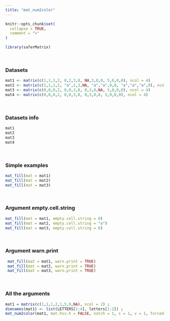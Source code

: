 ---
title: "mat_num2color"
---

```{r, include = FALSE}
knitr::opts_chunk$set(
  collapse = TRUE,
  comment = ">"
)
```

```{r setup}
library(saferMatrix)
```
<br>

### Datasets

```{r}
mat1 <- matrix(c(1,1,1,2, 0,2,3,0, NA,3,0,0, 5,0,0,0), ncol = 4)
mat2 <- matrix(c(1,1,1,2, "a",2,3,NA, "a","a",0,0, "a","a","a",0), ncol = 4)
mat3 <- matrix(c(0,0,0,2, 0,0,3,0, 0,3,0,NA, 5,0,0,0), ncol = 4)
mat4 <- matrix(c(0,0,0,2, 0,0,3,0, 0,3,0,0, 5,0,0,0), ncol = 4)
```
<br>

### Datasets info

```{r}
mat1
mat2
mat3
mat4
```
<br>

### Simple examples

```{r}
mat_fill(mat = mat1)
mat_fill(mat = mat2)
mat_fill(mat = mat3)
```
<br>

### Argument empty.cell.string
```{r}
mat_fill(mat = mat1, empty.cell.string = 0)
mat_fill(mat = mat2, empty.cell.string = "a")
mat_fill(mat = mat3, empty.cell.string = 0)
```
<br>

### Argument warn.print
```{r}
 mat_fill(mat = mat1, warn.print = TRUE)
 mat_fill(mat = mat2, warn.print = TRUE)
 mat_fill(mat = mat3, warn.print = TRUE)
```
<br>

### All the arguments
```{r}
mat1 = matrix(c(1,1,1,2,1,5,9,NA), ncol = 2) ; 
dimnames(mat1) <- list(LETTERS[1:4], letters[1:2]) ; 
mat_num2color(mat1, mat.hsv.h = FALSE, notch = 1, s = 1, v = 1, forced.color = NULL)

```

